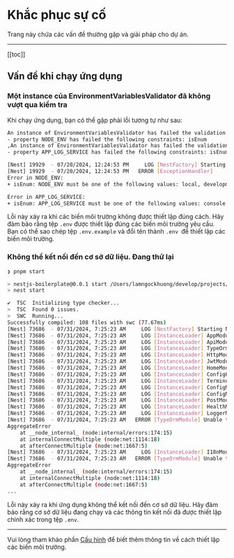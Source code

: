 # Khắc phục sự cố

Trang này chứa các vấn đề thường gặp và giải pháp cho dự án.

---

[[toc]]

## Vấn đề khi chạy ứng dụng

### Một instance của EnvironmentVariablesValidator đã không vượt qua kiểm tra

Khi chạy ứng dụng, bạn có thể gặp phải lỗi tương tự như sau:

```bash
An instance of EnvironmentVariablesValidator has failed the validation:
- property NODE_ENV has failed the following constraints: isEnum
,An instance of EnvironmentVariablesValidator has failed the validation:
- property APP_LOG_SERVICE has failed the following constraints: isEnum

[Nest] 19929  - 07/20/2024, 12:24:53 PM     LOG [NestFactory] Starting Nest application...
[Nest] 19929  - 07/20/2024, 12:24:53 PM   ERROR [ExceptionHandler]
Error in NODE_ENV:
+ isEnum: NODE_ENV must be one of the following values: local, development, staging, production, test

Error in APP_LOG_SERVICE:
+ isEnum: APP_LOG_SERVICE must be one of the following values: console, google_logging, aws_cloudwatch

```

Lỗi này xảy ra khi các biến môi trường không được thiết lập đúng cách. Hãy đảm bảo rằng tệp `.env` được thiết lập đúng các biến môi trường yêu cầu. Bạn có thể sao chép tệp `.env.example` và đổi tên thành `.env `để thiết lập các biến môi trường.

### Không thể kết nối đến cơ sở dữ liệu. Đang thử lại

```bash
❯ pnpm start

> nestjs-boilerplate@0.0.1 start /Users/lamngockhuong/develop/projects/vndevteam/nestjs-boilerplate
> nest start

✔  TSC  Initializing type checker...
>  TSC  Found 0 issues.
>  SWC  Running...
Successfully compiled: 108 files with swc (77.67ms)
[Nest] 73686  - 07/31/2024, 7:25:23 AM     LOG [NestFactory] Starting Nest application...
[Nest] 73686  - 07/31/2024, 7:25:23 AM     LOG [InstanceLoader] AppModule dependencies initialized +2ms
[Nest] 73686  - 07/31/2024, 7:25:23 AM     LOG [InstanceLoader] ApiModule dependencies initialized +0ms
[Nest] 73686  - 07/31/2024, 7:25:23 AM     LOG [InstanceLoader] TypeOrmModule dependencies initialized +0ms
[Nest] 73686  - 07/31/2024, 7:25:23 AM     LOG [InstanceLoader] HttpModule dependencies initialized +0ms
[Nest] 73686  - 07/31/2024, 7:25:23 AM     LOG [InstanceLoader] JwtModule dependencies initialized +0ms
[Nest] 73686  - 07/31/2024, 7:25:23 AM     LOG [InstanceLoader] HomeModule dependencies initialized +0ms
[Nest] 73686  - 07/31/2024, 7:25:23 AM     LOG [InstanceLoader] ConfigHostModule dependencies initialized +0ms
[Nest] 73686  - 07/31/2024, 7:25:23 AM     LOG [InstanceLoader] TerminusModule dependencies initialized +0ms
[Nest] 73686  - 07/31/2024, 7:25:23 AM     LOG [InstanceLoader] ConfigModule dependencies initialized +0ms
[Nest] 73686  - 07/31/2024, 7:25:23 AM     LOG [InstanceLoader] ConfigModule dependencies initialized +0ms
[Nest] 73686  - 07/31/2024, 7:25:23 AM     LOG [InstanceLoader] PostModule dependencies initialized +0ms
[Nest] 73686  - 07/31/2024, 7:25:23 AM     LOG [InstanceLoader] HealthModule dependencies initialized +0ms
[Nest] 73686  - 07/31/2024, 7:25:23 AM     LOG [InstanceLoader] LoggerModule dependencies initialized +1ms
[Nest] 73686  - 07/31/2024, 7:25:23 AM   ERROR [TypeOrmModule] Unable to connect to the database. Retrying (1)...
AggregateError
    at __node_internal_ (node:internal/errors:174:15)
    at internalConnectMultiple (node:net:1114:18)
    at afterConnectMultiple (node:net:1667:5)
[Nest] 73686  - 07/31/2024, 7:25:23 AM     LOG [InstanceLoader] I18nModule dependencies initialized +0ms
[Nest] 73686  - 07/31/2024, 7:25:23 AM   ERROR [TypeOrmModule] Unable to connect to the database. Retrying (2)...
AggregateError
    at __node_internal_ (node:internal/errors:174:15)
    at internalConnectMultiple (node:net:1114:18)
    at afterConnectMultiple (node:net:1667:5)
...
```

Lỗi này xảy ra khi ứng dụng không thể kết nối đến cơ sở dữ liệu. Hãy đảm bảo rằng cơ sở dữ liệu đang chạy và các thông tin kết nối đã được thiết lập chính xác trong tệp `.env`.

---

Vui lòng tham khảo phần [Cấu hình](./development#configuration) để biết thêm thông tin về cách thiết lập các biến môi trường.
